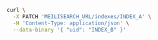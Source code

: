 <CodeGroup>

```bash cURL
curl \
  -X PATCH 'MEILISEARCH_URL/indexes/INDEX_A' \
  -H 'Content-Type: application/json' \
  --data-binary '{ "uid": "INDEX_B" }'
```
</CodeGroup>